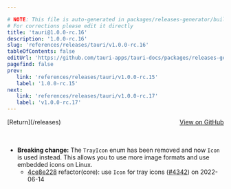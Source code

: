 ```yaml
---

# NOTE: This file is auto-generated in packages/releases-generator/build.ts
# For corrections please edit it directly
title: 'tauri@1.0.0-rc.16'
description: '1.0.0-rc.16'
slug: 'references/releases/tauri/v1.0.0-rc.16'
tableOfContents: false
editUrl: 'https://github.com/tauri-apps/tauri-docs/packages/releases-generator/build.ts'
pagefind: false
prev:
   link: 'references/releases/tauri/v1.0.0-rc.15'
   label: '1.0.0-rc.15'
next:
   link: 'references/releases/tauri/v1.0.0-rc.17'
   label: 'v1.0.0-rc.17'
---
```


<div style="margin-bottom:3rem; display: flex; justify-content: space-between; align-items: center"><span>[Return](/releases)</span><span><a href="https://github.com/tauri-apps/tauri/releases/tag/tauri-v1.0.0-rc.16">View on GitHub</a></span></div>

- **Breaking change:** The `TrayIcon` enum has been removed and now `Icon` is used instead.
  This allows you to use more image formats and use embedded icons on Linux.
  - [4ce8e228](https://www.github.com/tauri-apps/tauri/commit/4ce8e228134cd3f22973b74ef26ca0d165fbbbd9) refactor(core): use `Icon` for tray icons ([#4342](https://www.github.com/tauri-apps/tauri/pull/4342)) on 2022-06-14

